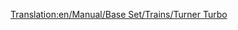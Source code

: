 [[Translation:en/Manual/Base Set/Trains/Turner Turbo]]
{{en/Manual/Base Set/Trains/Trains|Cost=£41,014 ($82.028)
|Speed=160 kph (100 mph)
|Weight=190 t
|Power=3,500 hp (? kW)
|Annual=£3,122 ($6.244)
|Designed=1977
|Lifespan=22 years
|Capacity=N/A
|Description=
|Real-life=
}}